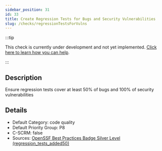 ```yaml
---
sidebar_position: 31
id: 33
title: Create Regression Tests for Bugs and Security Vulnerabilities
slug: /checks/regressionTestsForVulns
---
```


<!-- BANNER:START -->
:::tip

This check is currently under development and not yet implemented. [Click here to learn how you can help](/contribute).

:::
<!-- BANNER:END -->

<!-- DESCRIPTION:START -->
## Description
Ensure regression tests cover at least 50% of bugs and 100% of security vulnerabilities
<!-- DESCRIPTION:END -->

<!-- DETAILS:START -->
## Details
- Default Category: code quality
- Default Priority Group: P8
- C-SCRM: false
- Sources: [OpenSSF Best Practices Badge Silver Level (regression_tests_added50)](https://www.bestpractices.dev/en/criteria?details=true&rationale=true#1.regression_tests_added50)

<!-- DETAILS:END -->
